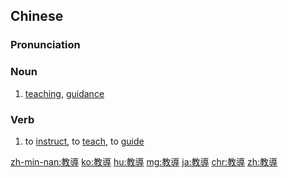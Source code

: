 {{also|教导}}
==Chinese==
{{zh-forms|s=教导}}

===Pronunciation===
{{zh-pron
|m=jiàodǎo
|c=gaau3 dou6
|h=pfs=kau-thô
|mn=kàu-tō
|cat=n
}}

===Noun===
{{zh-noun}}
# [[teaching]], [[guidance]]

===Verb===
{{zh-verb}}
# to [[instruct]], to [[teach]], to [[guide]]

[[zh-min-nan:教導]]
[[ko:教導]]
[[hu:教導]]
[[mg:教導]]
[[ja:教導]]
[[chr:教導]]
[[zh:教導]]